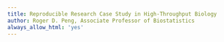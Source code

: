 ```yaml
---
title: Reproducible Research Case Study in High-Throughput Biology
author: Roger D. Peng, Associate Professor of Biostatistics
always_allow_html: 'yes'
---
```


